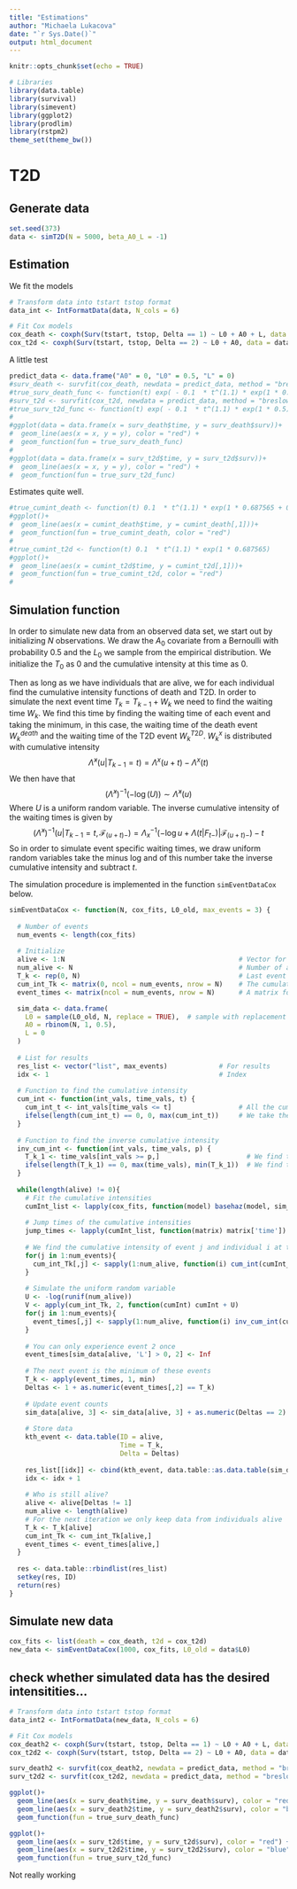 ```yaml
---
title: "Estimations"
author: "Michaela Lukacova"
date: "`r Sys.Date()`"
output: html_document
---
```


```r
knitr::opts_chunk$set(echo = TRUE)
```

```r
# Libraries
library(data.table)
library(survival)
library(simevent)
library(ggplot2)
library(prodlim)
library(rstpm2)
theme_set(theme_bw())
```

# T2D

## Generate data

```r
set.seed(373)
data <- simT2D(N = 5000, beta_A0_L = -1)
```

## Estimation

We fit the models

```r
# Transform data into tstart tstop format
data_int <- IntFormatData(data, N_cols = 6)

# Fit Cox models
cox_death <- coxph(Surv(tstart, tstop, Delta == 1) ~ L0 + A0 + L, data = data_int)
cox_t2d <- coxph(Surv(tstart, tstop, Delta == 2) ~ L0 + A0, data = data_int[L == 0])
```

A little test

```r
predict_data <- data.frame("A0" = 0, "L0" = 0.5, "L" = 0)
#surv_death <- survfit(cox_death, newdata = predict_data, method = "breslow")
#true_surv_death_func <- function(t) exp( - 0.1  * t^(1.1) * exp(1 * 0.5 + 0 * (-1) + 0 * 1))
#surv_t2d <- survfit(cox_t2d, newdata = predict_data, method = "breslow")
#true_surv_t2d_func <- function(t) exp( - 0.1  * t^(1.1) * exp(1 * 0.5))
#
#ggplot(data = data.frame(x = surv_death$time, y = surv_death$surv))+
#  geom_line(aes(x = x, y = y), color = "red") +
#  geom_function(fun = true_surv_death_func)
#
#ggplot(data = data.frame(x = surv_t2d$time, y = surv_t2d$surv))+
#  geom_line(aes(x = x, y = y), color = "red") +
#  geom_function(fun = true_surv_t2d_func)
```

Estimates quite well. 

```r
#true_cumint_death <- function(t) 0.1  * t^(1.1) * exp(1 * 0.687565 + 0 * (-1) + 0 * 1)
#ggplot()+
#  geom_line(aes(x = cumint_death$time, y = cumint_death[,1]))+
#  geom_function(fun = true_cumint_death, color = "red")
#
#true_cumint_t2d <- function(t) 0.1  * t^(1.1) * exp(1 * 0.687565)
#ggplot()+
#  geom_line(aes(x = cumint_t2d$time, y = cumint_t2d[,1]))+
#  geom_function(fun = true_cumint_t2d, color = "red")
#
```


## Simulation function

In order to simulate new data from an observed data set, we start out by initializing $N$ observations. We draw the $A_0$ covariate from a Bernoulli with probability $0.5$  and the $L_0$ we sample from the empirical distribution. We initialize the $T_0$ as $0$ and the cumulative intensity at this time as $0$. 

Then as long as we have individuals that are alive, we for each individual find the cumulative intensity functions of death and T2D. In order to simulate the next event time $T_k = T_{k-1} + W_k$ we need to find the waiting time $W_k$. We find this time by finding the waiting time of each event and taking the minimum, in this case, the waiting time of the death event $W_k^{death}$ and the waiting time of the T2D event $W_k^{T2D}$. $W_k^x$ is distributed with cumulative intensity
$$ \tilde{\Lambda}^x(u|T_{k-1} = t) = \Lambda^x(u + t ) - \Lambda^x(t)$$
We then have that
$$(\tilde{\Lambda}^x)^{-1}(-\log(U)) \sim \tilde{\Lambda}^x(u)$$
Where $U$ is a uniform random variable. The inverse cumulative intensity of the waiting times is given by
$$(\tilde{\Lambda}^x)^{-1}(u |T_{k-1} = t, \mathcal{F}_{(u+t)-}) = \Lambda^{-1}_x(-\log u + \Lambda(t|F_{t-})|\mathcal{F}_{(u+t)-}) - t$$
So in order to simulate event specific waiting times, we draw uniform random variables take the minus log and of this number take the inverse cumulative intensity and subtract $t$. 

The simulation procedure is implemented in the function `simEventDataCox` below. 

```r
simEventDataCox <- function(N, cox_fits, L0_old, max_events = 3) {
  
  # Number of events
  num_events <- length(cox_fits)
  
  # Initialize
  alive <- 1:N                                            # Vector for keeping track of who is alive
  num_alive <- N                                          # Number of alive individuals
  T_k <- rep(0, N)                                        # Last event time
  cum_int_Tk <- matrix(0, ncol = num_events, nrow = N)    # The cumulative intensity at Time 0 is 0
  event_times <- matrix(ncol = num_events, nrow = N)      # A matrix for event times

  sim_data <- data.frame(
    L0 = sample(L0_old, N, replace = TRUE),  # sample with replacement from old data
    A0 = rbinom(N, 1, 0.5),
    L = 0
  )
  
  # List for results
  res_list <- vector("list", max_events)             # For results
  idx <- 1                                           # Index
  
  # Function to find the cumulative intensity 
  cum_int <- function(int_vals, time_vals, t) {
    cum_int_t <- int_vals[time_vals <= t]                 # All the cum.int. values at times smaller than t
    ifelse(length(cum_int_t) == 0, 0, max(cum_int_t))     # We take the max of these, or if there are none return 0
  }
  
  # Function to find the inverse cumulative intensity
  inv_cum_int <- function(int_vals, time_vals, p) {
    T_k_1 <- time_vals[int_vals >= p,]                      # We find the time corresponding to the intensity values > p
    ifelse(length(T_k_1) == 0, max(time_vals), min(T_k_1))  # We find the inverse cumulative intensity
  }
  
  while(length(alive) != 0){
    # Fit the cumulative intensities
    cumInt_list <- lapply(cox_fits, function(model) basehaz(model, sim_data[alive,]))
    
    # Jump times of the cumulative intensities
    jump_times <- lapply(cumInt_list, function(matrix) matrix['time'])
    
    # We find the cumulative intensity of event j and individual i at the event time T_k
    for(j in 1:num_events){
      cum_int_Tk[,j] <- sapply(1:num_alive, function(i) cum_int(cumInt_list[[j]][,i], jump_times[[j]], T_k[i]))
    }
  
    # Simulate the uniform random variable
    U <- -log(runif(num_alive))
    V <- apply(cum_int_Tk, 2, function(cumInt) cumInt + U)
    for(j in 1:num_events){
      event_times[,j] <- sapply(1:num_alive, function(i) inv_cum_int(cumInt_list[[j]][,i], jump_times[[j]], V[i,j]))
    }
    
    # You can only experience event 2 once
    event_times[sim_data[alive, 'L'] > 0, 2] <- Inf
    
    # The next event is the minimum of these events
    T_k <- apply(event_times, 1, min)
    Deltas <- 1 + as.numeric(event_times[,2] == T_k)
    
    # Update event counts
    sim_data[alive, 3] <- sim_data[alive, 3] + as.numeric(Deltas == 2)
    
    # Store data
    kth_event <- data.table(ID = alive,
                            Time = T_k,
                            Delta = Deltas)
  
    res_list[[idx]] <- cbind(kth_event, data.table::as.data.table(sim_data[alive, , drop = FALSE]))
    idx <- idx + 1
    
    # Who is still alive?
    alive <- alive[Deltas != 1]
    num_alive <- length(alive)
    # For the next iteration we only keep data from individuals alive
    T_k <- T_k[alive]                           
    cum_int_Tk <- cum_int_Tk[alive,]
    event_times <- event_times[alive,]
  }
  
  res <- data.table::rbindlist(res_list)
  setkey(res, ID)
  return(res)
}
```

## Simulate new data

```r
cox_fits <- list(death = cox_death, t2d = cox_t2d)
new_data <- simEventDataCox(1000, cox_fits, L0_old = data$L0)
```


## check whether simulated data has the desired intensitities...

```r
# Transform data into tstart tstop format
data_int2 <- IntFormatData(new_data, N_cols = 6)

# Fit Cox models
cox_death2 <- coxph(Surv(tstart, tstop, Delta == 1) ~ L0 + A0 + L, data = data_int2)
cox_t2d2 <- coxph(Surv(tstart, tstop, Delta == 2) ~ L0 + A0, data = data_int2[L == 0])

surv_death2 <- survfit(cox_death2, newdata = predict_data, method = "breslow")
surv_t2d2 <- survfit(cox_t2d2, newdata = predict_data, method = "breslow")

ggplot()+
  geom_line(aes(x = surv_death$time, y = surv_death$surv), color = "red") +
  geom_line(aes(x = surv_death2$time, y = surv_death2$surv), color = "blue") +
  geom_function(fun = true_surv_death_func)

ggplot()+
  geom_line(aes(x = surv_t2d$time, y = surv_t2d$surv), color = "red") +
  geom_line(aes(x = surv_t2d2$time, y = surv_t2d2$surv), color = "blue") +
  geom_function(fun = true_surv_t2d_func)
```
Not really working


